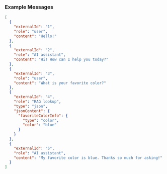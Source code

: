 ### Example Messages

```json
[
  {
    "externalId": "1",
    "role": "user",
    "content": "Hello!"
  },
  {
    "externalId": "2",
    "role": "AI assistant",
    "content": "Hi! How can I help you today?"
  },
  {
    "externalId": "3",
    "role": "user",
    "content": "What is your favorite color?"
  },
  {
    "externalId": "4",
    "role": "RAG lookup",
    "type": "json",
    "jsonContent": {
      "favoriteColorInfo": {
        "type": "color",
        "color": "blue"
      }
    }
  },
  {
    "externalId": "5",
    "role": "AI assistant",
    "content": "My favorite color is blue. Thanks so much for asking!"
  }
]
```